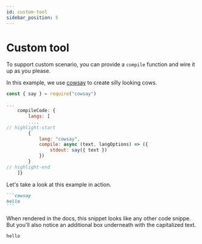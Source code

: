 ```yaml
---
id: custom-tool
sidebar_position: 5
---
```



# Custom tool

To support custom scenario, you can provide a `compile` function
and wire it up as you please.

In this example, we use [cowsay](https://github.com/piuccio/cowsay) to create silly looking cows.

```js title="./docusaurus.config.js"
const { say } = require("cowsay")

...
    compileCode: {
        langs: [
        ...,
// highlight-start
        {
            lang: "cowsay",
            compile: async (text, langOptions) => ({
                stdout: say({ text })
            })
        }
// highlight-end
    ]}
```

Let's take a look at this example in action.

````markdown
```cowsay
hello
```
````

When rendered in the docs, this snippet looks like any other code snippe.
But you'll also notice an additional box
underneath with the capitalized text.

<BrowserWindow>

```cowsay
hello
```

</BrowserWindow>
